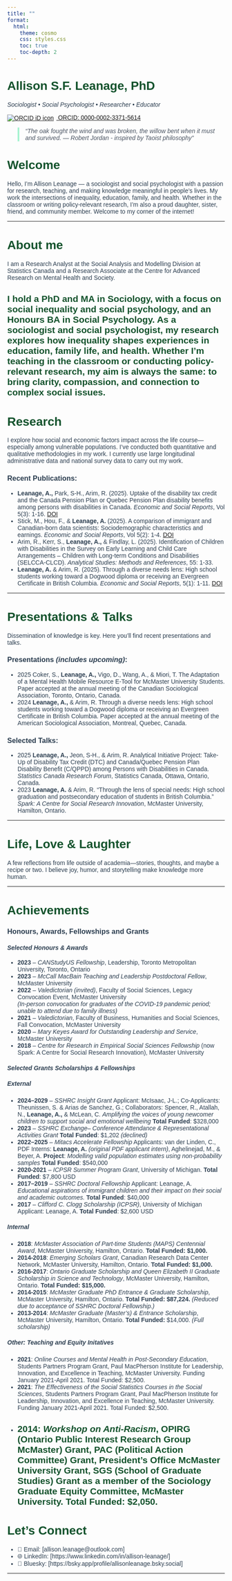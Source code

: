 ```yaml
---
title: ""
format:
  html:
    theme: cosmo
    css: styles.css
    toc: true
    toc-depth: 2
---
```


# Allison S.F. Leanage, PhD {.text-center}

_Sociologist • Social Psychologist • Researcher • Educator_

 <p>
  <a href="https://orcid.org/0000-0002-3371-5614" target="_blank" rel="noopener noreferrer">
    <img src="https://orcid.org/sites/default/files/images/orcid_16x16.png" alt="ORCID iD icon" style="vertical-align:middle; margin-right:6px;">
    ORCID: 0000-0002-3371-5614
  </a>
  <br> 
  
> *"The oak fought the wind and was broken, the willow bent when it must and survived.
— Robert Jordan - inspired by Taoist philosophy"*



# Welcome

Hello, I’m Allison Leanage — a sociologist and social psychologist with a passion for research, teaching, and making knowledge meaningful in people’s lives. My work  the intersections of inequality, education, family, and health. Whether in the classroom or writing policy-relevant research, I’m also a proud daughter, sister, friend, and community member. Welcome to my corner of the internet!


---

# About me <i class="fas fa-user"></i>  
 
I am a Research Analyst at the Social Analysis and Modelling Division at Statistics Canada and a Research Associate at the Centre for Advanced Research on Mental Health and Society. 

I hold a PhD and MA in Sociology, with a focus on social inequality and social psychology, and an Honours BA in Social Psychology. As a sociologist and social psychologist, my research explores how inequality shapes experiences in education, family life, and health. Whether I'm teaching in the classroom or conducting policy-relevant research, my aim is always the same: to bring clarity, compassion, and connection to complex social issues.
---

# Research

I explore how social and economic factors impact across the life course—especially among vulnerable populations. I've conducted both quantitative and qualitative methodologies in my work. I currently use large longitudinal administrative data and national survey data to carry out my work.

### Recent Publications:
- **Leanage, A.,**  Park, S-H., Arim, R. (2025). Uptake of the disability tax credit and the Canada Pension Plan or Quebec Pension Plan disability benefits among persons with disabilities in Canada. *Economic and Social Reports*, Vol 5(3): 1-16. [DOI](https://doi.org/10.25318/36280001202500200001-eng)
- Stick, M., Hou, F., & **Leanage, A.** (2025). A comparison of immigrant and Canadian-born data scientists: Sociodemographic characteristics and earnings. *Economic and Social Reports*, Vol 5(2): 1-4. [DOI](https://doi.org/10.25318/36280001202500200003-eng)
- Arim, R., Kerr, S., **Leanage, A.,**  & Findlay, L. (2025). Identification of Children with Disabilities in the Survey on Early Learning and Child Care Arrangements – Children with Long-term Conditions and Disabilities (SELCCA-CLCD). *Analytical Studies: Methods and References*, 55: 1-33.
- **Leanage, A.**  & Arim, R. (2025). Through a diverse needs lens: High school students working toward a Dogwood diploma or receiving an Evergreen Certificate in British Columbia. *Economic and Social Reports*, 5(1): 1-11. [DOI](https://doi.org/10.25318/36280001202500100001-eng)


---

# Presentations & Talks

Dissemination of knowledge is key. Here you’ll find recent presentations and talks.

### Presentations *(includes upcoming)*:
- 2025 Coker, S., **Leanage, A.,** Vigo, D., Wang, A., & Miori, T. The Adaptation of a Mental Health Mobile Resource E-Tool for McMaster University Students. Paper accepted at the annual meeting of the Canadian Sociological Association, Toronto, Ontario, Canada.
- 2024 **Leanage, A.,** & Arim, R. Through a diverse needs lens: High school students working toward a Dogwood diploma or receiving an Evergreen Certificate in British Columbia. Paper accepted at the annual meeting of the American Sociological Association, Montreal, Quebec, Canada.

### Selected Talks:
- 2025 **Leanage, A.,** Jeon, S-H., & Arim, R. Analytical Initiative Project: Take-Up of Disability Tax Credit (DTC) and Canada/Quebec Pension Plan Disability Benefit (C/QPPD) among Persons with Disabilities in Canada. *Statistics Canada Research Forum*, Statistics Canada, Ottawa, Ontario, Canada. 
- 2023 **Leanage, A.** & Arim, R. “Through the lens of special needs: High school graduation and postsecondary education of students in British Columbia.” *Spark: A Centre for Social Research Innovation*, McMaster University, Hamilton, Ontario.


---

# Life, Love & Laughter

A few reflections from life outside of academia—stories, thoughts, and maybe a recipe or two. I believe joy, humor, and storytelling make knowledge more human.

---

# Achievements

### Honours, Awards, Fellowships and Grants 

#### *Selected Honours & Awards*

- **2023** – *CANStudyUS Fellowship*, Leadership, Toronto Metropolitan University, Toronto, Ontario  
- **2023** – *McCall MacBain Teaching and Leadership Postdoctoral Fellow*, McMaster University  
- **2022** – *Valedictorian (invited)*, Faculty of Social Sciences, Legacy Convocation Event, McMaster University  
  *(In-person convocation for graduates of the COVID-19 pandemic period; unable to attend due to family illness)*  
- **2021** – *Valedictorian*, Faculty of Business, Humanities and Social Sciences, Fall Convocation, McMaster University  
- **2020** – *Mary Keyes Award for Outstanding Leadership and Service*, McMaster University  
- **2018** – *Centre for Research in Empirical Social Sciences Fellowship* (now Spark: A Centre for Social Research Innovation), McMaster University  

#### *Selected Grants Scholarships & Fellowships*


##### External 
- **2024–2029** – *SSHRC Insight Grant*  Applicant: McIsaac, J-L.; Co-Applicants: Theunissen, S. & Arias de Sanchez, G.; Collaborators: Spencer, R., Atallah, N., **Leanage, A.,** & McLean, C. *Amplifying the voices of young newcomer children to support social and emotional wellbeing* **Total Funded**: $328,000
- **2023** – *SSHRC Exchange– Conference Attendance & Representational Activities Grant* 
  **Total Funded**: $1,202 *(declined)*
- **2022–2025** – *Mitacs Accelerate Fellowship* Applicants: van der Linden, C., PDF Interns: **Leanage, A.** *(original PDF applicant intern)*, Aghelinejad, M., & Beyer, A. **Project**: *Modelling valid population estimates using non-probability samples* **Total Funded**: $540,000
- **2020-2021** – *ICPSR Summer Program Grant*, University of Michigan. **Total Funded**: $7,800 USD
- **2017–2019** – *SSHRC Doctoral Fellowship* Applicant: Leanage, A. *Educational aspirations of immigrant children and their impact on their social and academic outcomes.*  **Total Funded**: $40,000
- **2017** – *Clifford C. Clogg Scholarship (ICPSR)*, University of Michigan Applicant: Leanage, A. **Total Funded**: $2,600 USD

##### Internal 
- **2018**: *McMaster Association of Part-time Students (MAPS) Centennial Award*, McMaster University, Hamilton, Ontario. **Total Funded: $1,000.**
- **2014-2018**: *Emerging Scholars Grant*, Canadian Research Data Center Network, McMaster University, Hamilton, Ontario. **Total Funded: $1,000.**
- **2016-2017**: *Ontario Graduate Scholarship and Queen Elizabeth II Graduate Scholarship in Science and Technology*, McMaster University, Hamilton, Ontario. **Total Funded: $15,000.**
- **2014-2015**: *McMaster Graduate PhD Entrance & Graduate Scholarship*, McMaster University, Hamilton, Ontario. **Total Funded: $87,224.** *(Reduced due to acceptance of SSHRC Doctoral Fellowship.)*
- **2013-2014**: *McMaster Graduate (Master's) & Entrance Scholarship*, McMaster University, Hamilton, Ontario. **Total Funded:** $14,000. *(Full scholarship)*

##### Other: Teaching and Equity Initatives 

- **2021**: *Online Courses and Mental Health in Post-Secondary Education*, Students Partners Program Grant, Paul MacPherson Institute for Leadership, Innovation, and Excellence in Teaching, McMaster University. Funding January 2021-April 2021. Total Funded: $2,500.
- **2021**: *The Effectiveness of the Social Statistics Courses in the Social Sciences*, Students Partners Program Grant, Paul MacPherson Institute for Leadership, Innovation, and Excellence in Teaching, McMaster University. Funding January 2021-April 2021. Total Funded: $2,500.
- **2014**: *Workshop on Anti-Racism*, OPIRG (Ontario Public Interest Research Group McMaster) Grant, PAC (Political Action Committee) Grant, President's Office McMaster University Grant, SGS (School of Graduate Studies) Grant as a member of the Sociology Graduate Equity Committee, McMaster University. Total Funded: $2,050.
---

# Let’s Connect

- 📧 Email: [allison.leanage@outlook.com]
- 🌐 LinkedIn: [https://www.linkedin.com/in/allison-leanage/]
- 📰 Bluesky: [https://bsky.app/profile/allisonleanage.bsky.social]

---

<style>
body {
  font-family: 'Arial', serif;
  color: #2c3e50;
}
h1, h2 {
  color: #14532d;
}
blockquote {
  font-style: italic;
  color: #4b5563;
  border-left: 4px solid #a7f3d0;
  padding-left: 1em;
}
</style>


